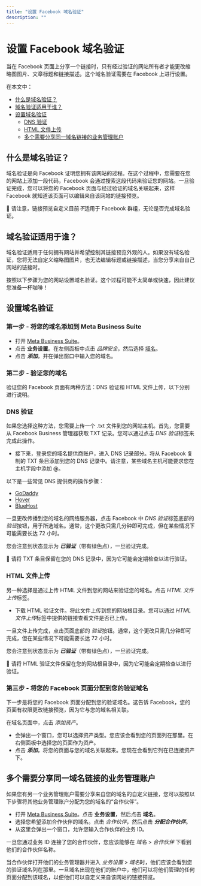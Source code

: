 ```yaml
---
title: "设置 Facebook 域名验证"
description: ""
---
```


<UpdatedAt />


# 设置 Facebook 域名验证

当在 Facebook 页面上分享一个链接时，只有经过验证的网站所有者才能更改缩略图图片、文章标题和链接描述。这个域名验证需要在 Facebook 上进行设置。

在本文中：
- [什么是域名验证？](#h_6b51bb43-1ca0-4bd7-99bb-cac5f24404c1)
- [域名验证适用于谁？](#h_58113580-54e6-421e-8db9-af57e0821c44)
- [设置域名验证](#h_35ceb681-a449-46fb-a7f8-d3b4826669b4)
  - [DNS 验证](#DNS-Verification-EBonm)
  - [HTML 文件上传](#HTML-文件-上传-WxzBE)
  - [多个需要分享同一域名链接的业务管理账户](#h_556792b1-4fd3-44cb-bfda-d4895fe1103d)

## 什么是域名验证？

域名验证是向 Facebook 证明您拥有该网站的过程。在这个过程中，您需要在您的网站上添加一段代码，Facebook 会通过搜索这段代码来验证您的网站。一旦验证完成，您可以将您的 Facebook 页面与经过验证的域名关联起来，这样 Facebook 就知道该页面可以编辑来自该网站的链接预览。

📝 请注意，链接预览自定义目前*不*适用于 Facebook 群组，无论是否完成域名验证。

## 域名验证适用于谁？

域名验证适用于任何拥有网站并希望控制其链接预览外观的人。如果没有域名验证，您将无法自定义缩略图图片，也无法编辑标题或链接描述，当您分享来自自己网站的链接时。

按照以下步骤为您的网站设置域名验证。这个过程可能不太简单或快速，因此建议您准备一杯咖啡！

## 设置域名验证

### 第一步 - 将您的域名添加到 Meta Business Suite

- 打开 [Meta Business Suite](https://business.Facebook.com/)。
- 点击 **业务设置**。在左侧面板中点击 *品牌安全*，然后选择 [域名](https://business.Facebook.com/设置/owned-domains)。
- 点击 ***添加***，并在弹出窗口中输入您的域名。

### 第二步 - 验证您的域名

验证您的 Facebook 页面有两种方法：DNS 验证和 HTML 文件上传，以下分别进行说明。

### DNS 验证

如果您选择这种方法，您需要上传一个 .txt 文件到您的网站主机。首先，您需要从 Facebook Business 管理器获取 TXT 记录。您可以通过点击 *DNS 验证*标签来完成此操作。

- 接下来，登录您的域名提供商账户，进入 DNS 记录部分。将从 Facebook 复制的 TXT 条目添加到您的 DNS 记录中。请注意，某些域名主机可能要求您在主机字段中添加 @。

以下是一些常见 DNS 提供商的操作步骤：
- [GoDaddy](https://ca.godaddy.com/帮助/添加-a-txt-record-19232)
- [Hover](https://帮助.hover.com/hc/en-us/articles/217282457-How-到-编辑-DNS-records-A-AAAA-CNAME-MX-TXT-SRV-)
- [BlueHost](https://my.bluehost.com/hosting/帮助/559)

一旦更改传播到您的域名的网络服务器，点击 Facebook 中 *DNS 验证*标签底部的 *验证*按钮，用于所选域名。通常，这个更改只需几分钟即可完成，但在某些情况下可能需要长达 72 小时。

您会注意到状态显示为 ***已验证***（带有绿色点），一旦验证完成。

📝 请将 TXT 条目保留在您的 DNS 记录中，因为它可能会定期检查以进行验证。

### HTML 文件上传

另一种选择是通过上传 HTML 文件到您的网站来验证您的域名。点击 *HTML 文件上传*标签。

- 下载 HTML 验证文件。将此文件上传到您的网站根目录。您可以通过 *HTML 文件上传*标签中提供的链接查看文件是否已上传。

一旦文件上传完成，点击页面底部的 *验证*按钮。通常，这个更改只需几分钟即可完成，但在某些情况下可能需要长达 72 小时。

您会注意到状态显示为 ***已验证***（带有绿色点），一旦验证完成。

📝 请将 HTML 验证文件保留在您的网站根目录中，因为它可能会定期检查以进行验证。

### 第三步 - 将您的 Facebook 页面分配到您的验证域名

下一步是将您的 Facebook 页面分配到您的验证域名。这告诉 Facebook，您的页面有权限更改链接预览，因为它与您的域名相关联。

在域名页面中，点击 *添加资产*。

- 会弹出一个窗口，您可以选择资产类型。您应该会看到您的页面列在那里。在右侧面板中选择您的页面作为资产。
- 点击 ***添加***，将您的页面与您的域名关联起来。您现在会看到它列在已连接资产下。

## 多个需要分享同一域名链接的业务管理账户

如果您有另一个业务管理账户需要分享来自您的域名的自定义链接，您可以按照以下步骤将其他业务管理账户分配为您的域名的“合作伙伴”。

- 打开 [Meta Business Suite](https://business.Facebook.com/)。点击 **业务设置**，然后点击 **域名**。
- 选择您希望添加合作伙伴的域名。点击 *合作伙伴*，然后点击 ***分配合作伙伴***。
- 从这里会弹出一个窗口，允许您输入合作伙伴的业务 ID。

一旦您通过业务 ID 连接了您的合作伙伴，您应该能够在 *域名* > *合作伙伴* 下看到他们的合作伙伴名称。

当合作伙伴打开他们的业务管理器并进入 *业务设置* > *域名*时，他们应该会看到您的验证域名列在那里。一旦域名出现在他们的账户中，他们可以将他们管理的任何页面分配到该域名，以便他们可以自定义来自该网站的链接预览。
